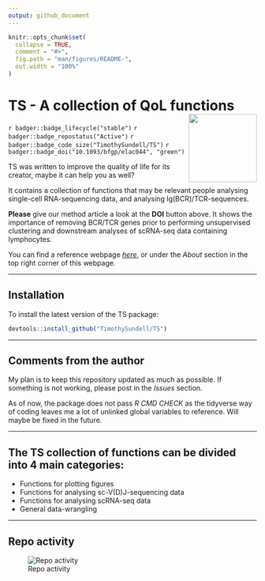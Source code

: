 ```yaml
---
output: github_document
---
```


<!-- README.md is generated from README.Rmd. Please edit that file -->

```r
knitr::opts_chunk$set(
  collapse = TRUE,
  comment = "#>",
  fig.path = "man/figures/README-",
  out.width = "100%"
)
```

# TS - A collection of QoL functions <a href="https://github.com/TimothySundell/TS"><img src="man/Figures/TS_logo_DALL-E_no_background.png" align="right" height="138" /></a>

<!-- badges: start -->
`r badger::badge_lifecycle("stable")`
`r badger::badge_repostatus("Active")`
`r badger::badge_code_size("TimothySundell/TS")`
`r badger::badge_doi("10.1093/bfgp/elac044", "green")`
<!-- badges: end -->

TS was written to improve the quality of life for its creator, maybe it can help you as well?

It contains a collection of functions that may be relevant people analysing single-cell RNA-sequencing data, and analysing Ig(BCR)/TCR-sequences. 

**Please** give our method article a look at the **DOI** button above.
It shows the importance of removing BCR/TCR genes prior to performing unsupervised clustering and downstream analyses of scRNA-seq data containing lymphocytes.

You can find a reference webpage [*here*](https://timothysundell.github.io/TS/), or under the *About* section in the top right corner of this webpage.

***

## Installation

To install the latest version of the TS package:

``` r
devtools::install_github("TimothySundell/TS")
```

***

## Comments from the author

My plan is to keep this repository updated as much as possible. 
If something is not working, please post in the *Issues* section.

As of now, the package does not pass *R CMD CHECK* as the tidyverse way of coding leaves me a lot of unlinked global variables to reference.
Will maybe be fixed in the future.

***

## The TS collection of functions can be divided into 4 main categories:

- Functions for plotting figures
- Functions for analysing sc-V(D)J-sequencing data
- Functions for analysing scRNA-seq data
- General data-wrangling

***

## Repo activity
![Repo activity](https://repobeats.axiom.co/api/embed/6ceecc56e6072d87a2a5cba22d6ddb12968a964d.svg "Repobeats analytics image")

